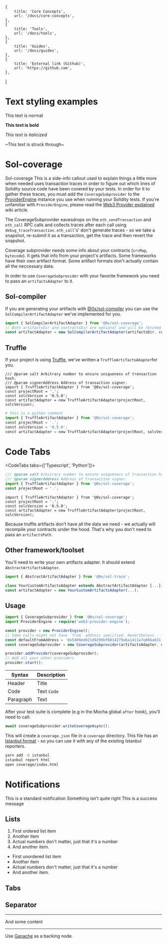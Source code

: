     {
        title: 'Core Concepts',
        url: '/docs/core-concepts',
    },
    {
        title: 'Tools',
        url: '/docs/tools',
    },
    {
        title: 'Guides',
        url: '/docs/guides',
    },
    {
        title: 'External link (Github)',
        url: 'https://github.com',
    },
]

<StepLinks heading="Useful Links" links={links} />

# Text styling examples

This text is normal

**This text is bold**  

_This text is italicized_

~This text is struck through~

# Sol-coverage

Sol-coverage <Note heading="Test note">This is a side-info callout used to explain things a little more when needed</Note> uses transaction traces in order to figure out which lines of Solidity source code have been covered by your tests. In order for it to gather these traces, you must add the `CoverageSubprovider` to the [ProviderEngine](https://github.com/MetaMask/provider-engine) instance you use when running your Solidity tests. If you're unfamiliar with `ProviderEngine`, please read the [Web3 Provider explained](https://0x.org/wiki#Web3-Provider-Explained) wiki article.

The CoverageSubprovider eavesdrops on the `eth_sendTransaction` and `eth_call` RPC calls and collects traces after each call using `debug_traceTransaction`. `eth_call`'s' don't generate traces - so we take a snapshot, re-submit it as a transaction, get the trace and then revert the snapshot.

Coverage subprovider needs some info about your contracts (`srcMap`, `bytecode`). It gets that info from your project's artifacts. Some frameworks have their own artifact format. Some artifact formats don't actually contain all the neccessary data.

In order to use `CoverageSubprovider` with your favorite framework you need to pass an `artifactsAdapter` to it.

## Sol-compiler

If you are generating your artifacts with [@0x/sol-compiler](https://0x.org/docs/sol-compiler) you can use the `SolCompilerArtifactAdapter` we've implemented for you.

```typescript
import { SolCompilerArtifactAdapter } from '@0x/sol-coverage';
// Both artifactsDir and contractsDir are optional and will be fetched from compiler.json if not passed in
const artifactAdapter = new SolCompilerArtifactAdapter(artifactsDir, contractsDir);
```

## Truffle

If your project is using [Truffle](https://truffleframework.com/), we've written a `TruffleArtifactsAdapter`for you.

```
/// @param salt Arbitrary number to ensure uniqueness of transaction hash.
/// @param signerAddress Address of transaction signer.
import { TruffleArtifactAdapter } from '@0x/sol-coverage';
const projectRoot = '.';
const solcVersion = '0.5.0';
const artifactAdapter = new TruffleArtifactAdapter(projectRoot, solcVersion);
```

```python canRun
# this is a python comment
import { TruffleArtifactAdapter } from '@0x/sol-coverage';
const projectRoot = '.';
const solcVersion = '0.5.0';
const artifactAdapter = new TruffleArtifactAdapter(projectRoot, solcVersion);
```

# Code Tabs

<CodeTabs tabs={['Typescript', 'Python']}>

```js canRun
/// @param salt Arbitrary number to ensure uniqueness of transaction hash.
/// @param signerAddress Address of transaction signer.
import { TruffleArtifactAdapter } from '@0x/sol-coverage';
const projectRoot = '.';
```

```
import { TruffleArtifactAdapter } from '@0x/sol-coverage';
const projectRoot = '.';
const solcVersion = '0.5.0';
const artifactAdapter = new TruffleArtifactAdapter(projectRoot, solcVersion);
```

</CodeTabs>

Because truffle artifacts don't have all the data we need - we actually will recompile your contracts under the hood. That's why you don't need to pass an `artifactsPath`.

## Other framework/toolset

You'll need to write your own artifacts adapter. It should extend `AbstractArtifactsAdapter`.

```typescript
import { AbstractArtifactAdapter } from '@0x/sol-trace';

class YourCustomArtifactsAdapter extends AbstractArtifactAdapter {...};
const artifactAdapter = new YourCustomArtifactsAdapter(...);
```

## Usage

```typescript
import { CoverageSubprovider } from '@0x/sol-coverage';
import ProviderEngine = require('web3-provider-engine');

const provider = new ProviderEngine();
// Some calls might not have `from` address specified. Nevertheless - transactions need to be submitted from an address with at least some funds. defaultFromAddress is the address that will be used to submit those calls as transactions from.
const defaultFromAddress = '0x5409ed021d9299bf6814279a6a1411a7e866a631';
const coverageSubprovider = new CoverageSubprovider(artifactsAdapter, defaultFromAddress);

provider.addProvider(coverageSubprovider);
// Add all your other providers
provider.start();
```

<NewsletterWidget />

| Syntax    | Description |
| --------- | ----------- |
| Header    | Title       |
| Code      | Text `Code` |
| Paragraph | Text        |

After your test suite is complete (e.g in the Mocha global `after` hook), you'll need to call:

```typescript
await coverageSubprovider.writeCoverageAsync();
```

This will create a `coverage.json` file in a `coverage` directory. This file has an [Istanbul format](https://github.com/gotwarlost/istanbul/blob/master/coverage.json.md) - so you can use it with any of the existing Istanbul reporters.

```bash
yarn add -D istanbul
istanbul report html
open coverage/index.html
```

# Notifications

<Notification>This is a standard notification</Notification>
<Notification type="alert">Something isn’t quite right</Notification>
<Notification type="success">This is a success message</Notification>

## Lists

1. First ordered list item
2. Another item
3. Actual numbers don't matter, just that it's a number
4. And another item.

-   First unordered list item
-   Another item
-   Actual numbers don't matter, just that it's a number
-   And another item.

## Tabs

## Separator

---

And some content

---

Use [Ganache](https://github.com/trufflesuite/ganache-cli) as a backing node.
